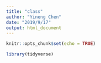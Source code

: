 ```yaml
---
title: "class"
author: "Yineng Chen"
date: "2019/9/17"
output: html_document
---
```


```r
knitr::opts_chunk$set(echo = TRUE)

library(tidyverse)
```

